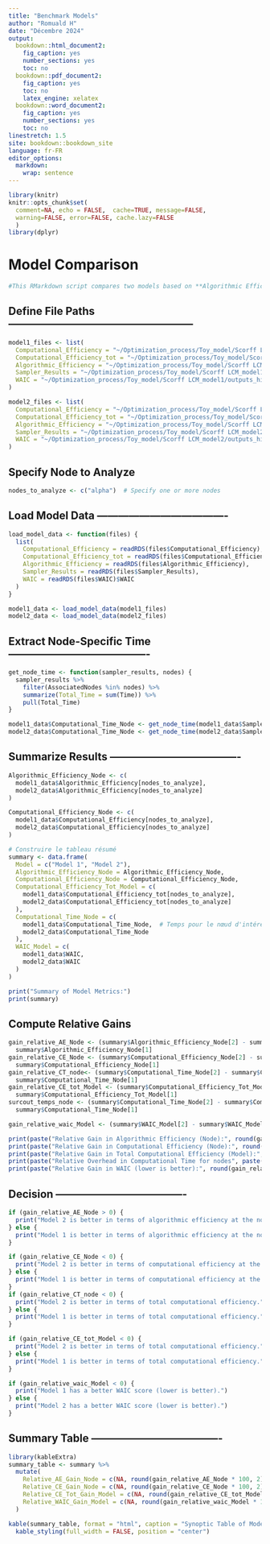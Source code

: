 ```yaml
---
title: "Benchmark Models"
author: "Romuald H"
date: "Décembre 2024"
output:
  bookdown::html_document2:
    fig_caption: yes
    number_sections: yes
    toc: no
  bookdown::pdf_document2:
    fig_caption: yes
    toc: no
    latex_engine: xelatex
  bookdown::word_document2:
    fig_caption: yes
    number_sections: yes
    toc: no
linestretch: 1.5
site: bookdown::bookdown_site
language: fr-FR
editor_options: 
  markdown: 
    wrap: sentence
---
```


```r
library(knitr)
knitr::opts_chunk$set(
  comment=NA, echo = FALSE,  cache=TRUE, message=FALSE, 
  warning=FALSE, error=FALSE, cache.lazy=FALSE
  )
library(dplyr)
```
# Model Comparison

```r
#This RMarkdown script compares two models based on **Algorithmic Efficiency**, **Computational Efficiency**, the #time spent on a specified node, and **WAIC metrics**.
```

## Define File Paths -----------------------------------------------------

```r
model1_files <- list(
  Computational_Efficiency = "~/Optimization_process/Toy_model/Scorff LCM_model1/outputs_hindcast/Computational_efficiency.rds",
  Computational_Efficiency_tot = "~/Optimization_process/Toy_model/Scorff LCM_model1/outputs_hindcast/Computational_efficiency_tot.rds",
  Algorithmic_Efficiency = "~/Optimization_process/Toy_model/Scorff LCM_model1/outputs_hindcast/Algorithmic_efficiency.rds",
  Sampler_Results = "~/Optimization_process/Toy_model/Scorff LCM_model1/outputs_hindcast/combined_sampler_info.rds",
  WAIC = "~/Optimization_process/Toy_model/Scorff LCM_model1/outputs_hindcast/wAIC_base_model.rds"
)

model2_files <- list(
  Computational_Efficiency = "~/Optimization_process/Toy_model/Scorff LCM_model2/outputs_hindcast/Computational_efficiency.rds",
  Computational_Efficiency_tot = "~/Optimization_process/Toy_model/Scorff LCM_model2/outputs_hindcast/Computational_efficiency_tot.rds",
  Algorithmic_Efficiency = "~/Optimization_process/Toy_model/Scorff LCM_model2/outputs_hindcast/Algorithmic_efficiency.rds",
  Sampler_Results = "~/Optimization_process/Toy_model/Scorff LCM_model2/outputs_hindcast/combined_sampler_info.rds",
  WAIC = "~/Optimization_process/Toy_model/Scorff LCM_model2/outputs_hindcast/wAIC_base_model.rds"
)
```
## Specify Node to Analyze

```r
nodes_to_analyze <- c("alpha")  # Specify one or more nodes
```
## Load Model Data -------------------------------------
```r
load_model_data <- function(files) {
  list(
    Computational_Efficiency = readRDS(files$Computational_Efficiency),
    Computational_Efficiency_tot = readRDS(files$Computational_Efficiency_tot),
    Algorithmic_Efficiency = readRDS(files$Algorithmic_Efficiency),
    Sampler_Results = readRDS(files$Sampler_Results),
    WAIC = readRDS(files$WAIC)$WAIC
  )
}

model1_data <- load_model_data(model1_files)
model2_data <- load_model_data(model2_files)
```
## Extract Node-Specific Time  ----------------------------------------
```r
get_node_time <- function(sampler_results, nodes) {
  sampler_results %>%
    filter(AssociatedNodes %in% nodes) %>%
    summarize(Total_Time = sum(Time)) %>%
    pull(Total_Time)
}

model1_data$Computational_Time_Node <- get_node_time(model1_data$Sampler_Results, nodes_to_analyze)
model2_data$Computational_Time_Node <- get_node_time(model2_data$Sampler_Results, nodes_to_analyze)
```

## Summarize Results -------------------------------------

```r
Algorithmic_Efficiency_Node <- c(
  model1_data$Algorithmic_Efficiency[nodes_to_analyze],
  model2_data$Algorithmic_Efficiency[nodes_to_analyze]
)

Computational_Efficiency_Node <- c(
  model1_data$Computational_Efficiency[nodes_to_analyze],
  model2_data$Computational_Efficiency[nodes_to_analyze]
)

# Construire le tableau résumé
summary <- data.frame(
  Model = c("Model 1", "Model 2"),
  Algorithmic_Efficiency_Node = Algorithmic_Efficiency_Node,
  Computational_Efficiency_Node = Computational_Efficiency_Node,
  Computational_Efficiency_Tot_Model = c(
    model1_data$Computational_Efficiency_tot[nodes_to_analyze],
    model2_data$Computational_Efficiency_tot[nodes_to_analyze]
  ),
  Computational_Time_Node = c(
    model1_data$Computational_Time_Node,  # Temps pour le nœud d'intérêt
    model2_data$Computational_Time_Node
  ),
  WAIC_Model = c(
    model1_data$WAIC,
    model2_data$WAIC
  )
)

print("Summary of Model Metrics:")
print(summary)
```
## Compute Relative Gains
```r
gain_relative_AE_Node <- (summary$Algorithmic_Efficiency_Node[2] - summary$Algorithmic_Efficiency_Node[1]) /
  summary$Algorithmic_Efficiency_Node[1]
gain_relative_CE_Node <- (summary$Computational_Efficiency_Node[2] - summary$Computational_Efficiency_Node[1]) /
  summary$Computational_Efficiency_Node[1]
gain_relative_CT_node<- (summary$Computational_Time_Node[2] - summary$Computational_Time_Node[1]) /
  summary$Computational_Time_Node[1]
gain_relative_CE_tot_Model <- (summary$Computational_Efficiency_Tot_Model[2] - summary$Computational_Efficiency_Tot_Model[1]) /
  summary$Computational_Efficiency_Tot_Model[1]
surcout_temps_node <- (summary$Computational_Time_Node[2] - summary$Computational_Time_Node[1]) /
  summary$Computational_Time_Node[1]

gain_relative_waic_Model <- (summary$WAIC_Model[2] - summary$WAIC_Model[1]) / summary$WAIC_Model[1]

print(paste("Relative Gain in Algorithmic Efficiency (Node):", round(gain_relative_AE_Node * 100, 2), "%"))
print(paste("Relative Gain in Computational Efficiency (Node):", round(gain_relative_CE_Node * 100, 2), "%"))
print(paste("Relative Gain in Total Computational Efficiency (Model):", round(gain_relative_CE_tot_Model * 100, 2), "%"))
print(paste("Relative Overhead in Computational Time for nodes", paste(nodes_to_analyze, collapse = ", "), ":", round(surcout_temps_node * 100, 2), "%"))
print(paste("Relative Gain in WAIC (lower is better):", round(gain_relative_waic_Model * 100, 2), "%"))
```

## Decision -------------------------------------
```r
if (gain_relative_AE_Node > 0) {
  print("Model 2 is better in terms of algorithmic efficiency at the node level.")
} else {
  print("Model 1 is better in terms of algorithmic efficiency at the node level.")
}

if (gain_relative_CE_Node < 0) {
  print("Model 2 is better in terms of computational efficiency at the node level.")
} else {
  print("Model 1 is better in terms of computational efficiency at the node level.")
}
if (gain_relative_CT_node < 0) {
  print("Model 2 is better in terms of total computational efficiency.")
} else {
  print("Model 1 is better in terms of total computational efficiency.")
}

if (gain_relative_CE_tot_Model < 0) {
  print("Model 2 is better in terms of total computational efficiency.")
} else {
  print("Model 1 is better in terms of total computational efficiency.")
}

if (gain_relative_waic_Model < 0) {
  print("Model 1 has a better WAIC score (lower is better).")
} else {
  print("Model 2 has a better WAIC score (lower is better).")
}
```

## Summary Table -------------------------------------
```r
library(kableExtra)
summary_table <- summary %>% 
  mutate(
    Relative_AE_Gain_Node = c(NA, round(gain_relative_AE_Node * 100, 2)),
    Relative_CE_Gain_Node = c(NA, round(gain_relative_CE_Node * 100, 2)),
    Relative_CE_Tot_Gain_Model = c(NA, round(gain_relative_CE_tot_Model * 100, 2)),
    Relative_WAIC_Gain_Model = c(NA, round(gain_relative_waic_Model * 100, 2))
  )

kable(summary_table, format = "html", caption = "Synoptic Table of Model Metrics") %>% 
  kable_styling(full_width = FALSE, position = "center")
```
